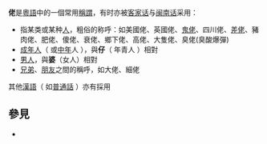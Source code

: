 '''佬'''是[[粵語|粵語]]中的一個常用[[稱謂|稱謂]]，有时亦被[[客家话|客家话]]与[[闽南话|闽南话]]采用：
* 指某类或某种[[人|人]]，粗俗的称呼：如美國佬、英國佬、[[鬼佬|鬼佬]]、四川佬、[[差佬|差佬]]、豬肉佬、肥佬、傻佬、衰佬、鄉下佬、高佬、大隻佬、臭佬(臭酸爆彈)
* [[成年人|成年人]]（ 或[[中年|中年]]人 ），與'''仔'''（ 年青人 ）相對
* [[男人|男人]]，與'''婆'''（女人）相對
* [[兄弟|兄弟]]、[[朋友|朋友]]之間的稱呼，如大佬、細佬
; 其他[[漢語|漢語]]（ 如[[普通話|普通話]] ）亦有採用

== 參見 ==
* {{Lookfrom}}

{{disambig|L|Cat=一字消歧义}}
